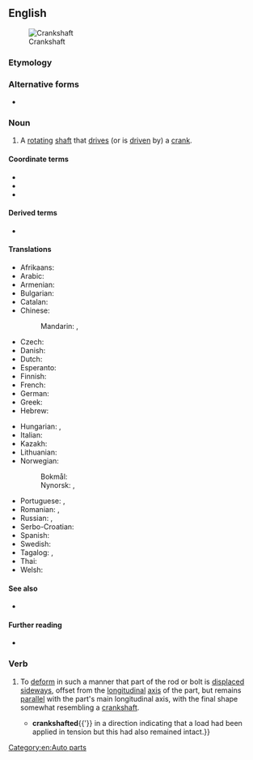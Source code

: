 ==English==
[[Image:Cshaft.gif|thumb|Crankshaft]]

===Etymology===
{{compound|en|crank|shaft}}

===Alternative forms===
* {{alter|en|crank shaft}}

===Noun===
{{en-noun}}

# A [[rotating]] [[shaft]] that [[drive]]s (or is [[driven]] by) a [[crank]].

====Coordinate terms====
* {{l|en|conrod}}
* {{l|en|crankcase}}
* {{l|en|transaxle}}

====Derived terms====
* {{l|en|crankwalk}}

====Translations====
{{trans-top|rotating shaft that drives a crank}}
* Afrikaans: {{t|af|krukas}}
* Arabic: {{t|ar|عَمُود الْمِرْفَق|m}}
* Armenian: {{t|hy|ծնկաձև լիսեռ}}
* Bulgarian: {{t|bg|колянов вал|m}}
* Catalan: {{t|ca|cigonyal|m}}
* Chinese:
*: Mandarin: {{t+|cmn|曲軸}}, {{t+|cmn|曲轴|tr=qūzhóu}}
* Czech: {{t|cs|kliková hřídel|f}}
* Danish: {{t|da|krumtapaksel|c}}
* Dutch: {{t+|nl|krukas|f}}
* Esperanto: {{t-needed|eo}}
* Finnish: {{t+|fi|kampiakseli}}
* French: {{t+|fr|vilebrequin}}
* German: {{t+|de|Kurbelwelle|f}}
* Greek: {{t+|el|στροφαλοφόρος άξονας|m}}
* Hebrew: {{t|he|גַּל אַרְכֻּבָּה|m|tr=gal arkuba}}
{{trans-mid}}
* Hungarian: {{t|hu|főtengely}}, {{t|hu|forgattyústengely}}
* Italian: {{t-needed|it}}
* Kazakh: {{t|kk|иінді білік}}
* Lithuanian: {{t|lt|alkūninis velenas|m}}
* Norwegian:
*: Bokmål: {{t+|nb|veivaksel|m}}
*: Nynorsk: {{t|nn|veivaksel|m}}, {{t|nn|veivaksling|m}}
* Portuguese: {{t+|pt|virabrequim|m}}, {{t|pt|cambota|f}} {{qualifier|of a vehicle}}
* Romanian: {{t|ro|arbore cotit|m}}, {{t+|ro|vilbrochen|n}}
* Russian: {{t+|ru|коле́нчатый вал|m}}, {{t+|ru|коленва́л|m}}
* Serbo-Croatian: {{t|sh|koljeničasta osovina|f}}
* Spanish: {{t|es|cigüeñal}}
* Swedish: {{t|sv|vevaxel|c}}
* Tagalog: {{t|tl|sikaran}}, {{t|tl|tandos-sikaran}}
* Thai: {{t-needed|th}}
* Welsh: {{t|cy|crancsiafft|f}}
{{trans-bottom}}

====See also====
* {{l|en|camshaft}}

====Further reading====
* {{pedialite}}

===Verb===
{{en-verb}}

# {{lb|en|of a straight bolt or rod}} To [[deform]] in such a manner that part of the rod or bolt is [[displace]]d [[sideways]], offset from the [[longitudinal]] [[axis]] of the part, but remains [[parallel]] with the part's main longitudinal axis, with the final shape somewhat resembling a [[#Noun|crankshaft]].
#* {{quote-book|en|date=9 February 2010|author={{w|Air Accidents Investigation Branch}}|title=Report on the accident to Boeing 777-236ER, G-YMMM, at London Heathrow Airport on 17 January 2008|chapter=1.12.3.3 Landing gear examination|url=https://assets.publishing.service.gov.uk/media/5422f3dbe5274a1314000495/1-2010_G-YMMM.pdf|archiveurl=https://web.archive.org/web/20220616003559/https://assets.publishing.service.gov.uk/media/5422f3dbe5274a1314000495/1-2010_G-YMMM.pdf|archivedate=16 June 2022|accessdate=17 June 2022|page=44|text=The attachment of the inboard end of the gear beam was damaged but remained intact; the drag strut fuse pin had {{'}}'''crankshafted'''{{'}} in a direction indicating that a load had been applied in tension but this had also remained intact.}}

[[Category:en:Auto parts]]